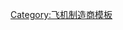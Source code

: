 {{Navbox
|name = HAL aircraft
|groupstyle = background:#ccf;
|title = {{flagicon|IND}} [[印度斯坦航空有限公司]]飛機系列
|listclass = hlist

|group1=自主研發
|list1=
{{Navbox subgroup
 | evenodd = swap
 | group1 = [[戰鬥機]]、[[攻擊機]]和[[轟炸機]]
 | list1=
* {{link-en|HF-24風神戰鬥轟炸機|HAL HF-24 Marut}}
* {{link-en|無敵戰鬥機|HAL Ajeet}}
* [[光輝戰鬥機]]
* [[先進中型戰機]]（開發中）

|group2 = [[直升機]]
|list2=
* [[北極星直升機]]
* [[HAL轻型战斗直升机]]
* {{link-en|輕型多用途直升機|HAL Light Observation Helicopter}}（開發中）
* {{link-en|中型運輸直升機|HAL Medium Lift Helicopter}}（開發中）
* {{link-en|魯德拉攻擊直升機|HAL Rudra}}

|group3 = [[教練機]]
|list3=
* {{link-en|HT-2教練機|HAL HT-2}}
* {{link-en|迪帕克教練機|HAL HPT-32 Deepak}}
* {{link-en|基蘭教練機|HAL Kiran}}
* HTT-34教練機
* {{link-en|星教練機|HAL HJT-36 Sitara}}
* {{link-en|HTT-40教練機|HAL HTT-40}}
* {{link-en|HJT-39教練機|HAL HJT 39}}
}}

|group2=聯合開發
|list2=

{{Navbox subgroup
 | evenodd = swap
 | group1 = [[戰鬥機]]、[[攻擊機]]和[[轟炸機]]
 | list1=
* [[Su-30MKI戰鬥機]]
* [[FGFA]]（開發暫停）
 |group2= [[運輸機]]
 |list2=
* {{link-en|伊爾214|UAC/HAL Il-214}}
}}

|group3= 獲許可證生產
|list3=

{{Navbox subgroup
 | evenodd = swap
 | group1 = [[戰鬥機]]、[[攻擊機]]和[[轟炸機]]
 | list1=
* [[美洲豹攻擊機]]
* [[米格-21戰鬥機]]
* [[米格-27攻擊機]]
* [[蚋式教練/戰鬥機|蚋式戰鬥機]]

 | group2 = [[直升機]]
 | list2=
* {{link-en|獵豹直升機|Aérospatiale SA 315B Lama}}
* [[雲雀III型直升機]]
}}

}}<noinclude>

[[Category:飞机制造商模板]]
</noinclude>